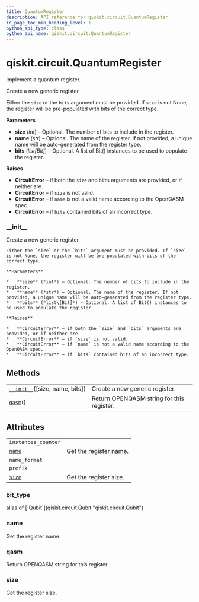 ```yaml
---
title: QuantumRegister
description: API reference for qiskit.circuit.QuantumRegister
in_page_toc_min_heading_level: 1
python_api_type: class
python_api_name: qiskit.circuit.QuantumRegister
---
```


# qiskit.circuit.QuantumRegister

<Class id="qiskit.circuit.QuantumRegister" github="https://github.com/qiskit/qiskit/tree/stable/0.17/qiskit/circuit/quantumregister.py" signature="QuantumRegister(size=None, name=None, bits=None)">
  Implement a quantum register.

  Create a new generic register.

  Either the `size` or the `bits` argument must be provided. If `size` is not None, the register will be pre-populated with bits of the correct type.

  **Parameters**

  *   **size** (*int*) – Optional. The number of bits to include in the register.
  *   **name** (*str*) – Optional. The name of the register. If not provided, a unique name will be auto-generated from the register type.
  *   **bits** (*list\[Bit]*) – Optional. A list of Bit() instances to be used to populate the register.

  **Raises**

  *   **CircuitError** – if both the `size` and `bits` arguments are provided, or if neither are.
  *   **CircuitError** – if `size` is not valid.
  *   **CircuitError** – if `name` is not a valid name according to the OpenQASM spec.
  *   **CircuitError** – if `bits` contained bits of an incorrect type.

  ### \_\_init\_\_

  <Function id="qiskit.circuit.QuantumRegister.__init__" name="__init__" signature="__init__(size=None, name=None, bits=None)">
    Create a new generic register.

    Either the `size` or the `bits` argument must be provided. If `size` is not None, the register will be pre-populated with bits of the correct type.

    **Parameters**

    *   **size** (*int*) – Optional. The number of bits to include in the register.
    *   **name** (*str*) – Optional. The name of the register. If not provided, a unique name will be auto-generated from the register type.
    *   **bits** (*list\[Bit]*) – Optional. A list of Bit() instances to be used to populate the register.

    **Raises**

    *   **CircuitError** – if both the `size` and `bits` arguments are provided, or if neither are.
    *   **CircuitError** – if `size` is not valid.
    *   **CircuitError** – if `name` is not a valid name according to the OpenQASM spec.
    *   **CircuitError** – if `bits` contained bits of an incorrect type.
  </Function>

  ## Methods

  |                                                                                                                       |                                           |
  | --------------------------------------------------------------------------------------------------------------------- | ----------------------------------------- |
  | [`__init__`](#qiskit.circuit.QuantumRegister.__init__ "qiskit.circuit.QuantumRegister.__init__")(\[size, name, bits]) | Create a new generic register.            |
  | [`qasm`](#qiskit.circuit.QuantumRegister.qasm "qiskit.circuit.QuantumRegister.qasm")()                                | Return OPENQASM string for this register. |

  ## Attributes

  |                                                                                      |                        |
  | ------------------------------------------------------------------------------------ | ---------------------- |
  | `instances_counter`                                                                  |                        |
  | [`name`](#qiskit.circuit.QuantumRegister.name "qiskit.circuit.QuantumRegister.name") | Get the register name. |
  | `name_format`                                                                        |                        |
  | `prefix`                                                                             |                        |
  | [`size`](#qiskit.circuit.QuantumRegister.size "qiskit.circuit.QuantumRegister.size") | Get the register size. |

  ### bit\_type

  <Attribute id="qiskit.circuit.QuantumRegister.bit_type" name="bit_type">
    alias of [`Qubit`](qiskit.circuit.Qubit "qiskit.circuit.Qubit")
  </Attribute>

  ### name

  <Function id="qiskit.circuit.QuantumRegister.name" name="name" signature="property name">
    Get the register name.
  </Function>

  ### qasm

  <Function id="qiskit.circuit.QuantumRegister.qasm" name="qasm" signature="qasm()">
    Return OPENQASM string for this register.
  </Function>

  ### size

  <Function id="qiskit.circuit.QuantumRegister.size" name="size" signature="property size">
    Get the register size.
  </Function>
</Class>

